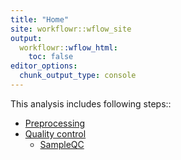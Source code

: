 ```yaml
---
title: "Home"
site: workflowr::wflow_site
output:
  workflowr::wflow_html:
    toc: false
editor_options:
  chunk_output_type: console
---
```


This analysis includes following steps::

- [Preprocessing](01-preprocessing.html)
- [Quality control](02-quality_control.html)
  - [SampleQC](02.1-SampleQC.html)
